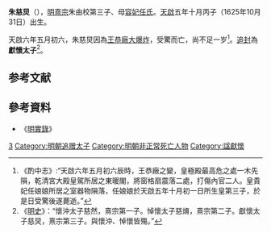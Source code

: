 '''朱慈炅'''（{{bd|1625年|10月31日|1626年|5月30日}}），[[明熹宗|明熹宗]]朱由校第三子、母[[任容妃_(明熹宗)|容妃任氏]]。[[天启_(明朝)|天啟]]五年十月丙子（1625年10月31日）出生。

天啟六年五月初六，朱慈炅因為[[王恭廠大爆炸|王恭廠大爆炸]]，受驚而亡，尚不足一岁<ref>《酌中志》:“天啟六年五月初六辰時，王恭廠之變，皇極殿最高危之處一木先隕，乾清宮大殿皇駕所居之東暖閣，將窗格扇震落二處，打傷內官二人。皇貴妃任娘娘所居之室器物隕落，任娘娘於天啟五年十月初一日所生皇第三子，於是日受驚後遂薨逝。”</ref>。[[追封|追封]]為'''獻懷太子'''<ref>《[[明史|明史]]》：“懷沖太子慈然，熹宗第一子。悼懷太子慈焴，熹宗第二子。獻懷太子慈炅，熹宗第三子。與懷沖、悼懷皆殤。”</ref>。

==参考文献==
{{reflist}}

==參考資料==
{{refbegin}}
*《[[明實錄|明實錄]]》
{{refend}}

{{明朝人物小作品}}

[[Category:明熹宗皇子|3]]
[[Category:明朝追赠太子|Category:明朝追赠太子]]
[[Category:明朝非正常死亡人物|Category:明朝非正常死亡人物]]
[[Category:諡獻懷|Category:諡獻懷]]